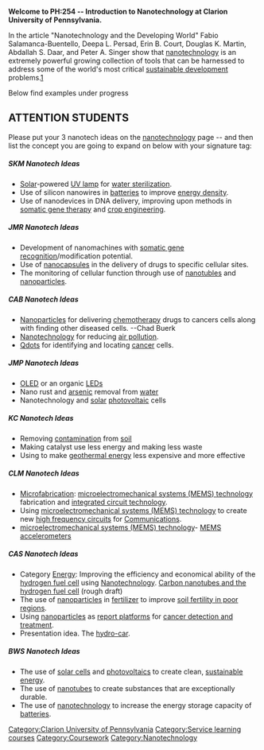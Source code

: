 {{topic header| default.png | PH254 }}
'''Welcome to PH:254 -- Introduction to Nanotechnology at Clarion University of Pennsylvania.'''

In the article "Nanotechnology and the Developing World" Fabio Salamanca-Buentello, Deepa L. Persad, Erin B. Court, Douglas K. Martin, Abdallah S. Daar, and Peter A. Singer show that [[nanotechnology]] is an extremely powerful growing collection of tools that can be harnessed to address some of the world's most critical [[sustainable development]] problems.[http://medicine.plosjournals.org/perlserv/?request=get-document&doi=10.1371/journal.pmed.0020097&ct=1]

Below find examples under progress

== ATTENTION STUDENTS ==
Please put your 3 nanotech ideas on the [[nanotechnology]] page -- and then list the concept you are going to expand on below with your signature tag:

=====SKM Nanotech Ideas=====
* [[Solar]]-powered [[UV lamp]] for [[water sterilization]]. 
* Use of silicon nanowires in [[batteries]] to improve [[energy density]]. 
* Use of nanodevices in DNA delivery, improving upon methods in [[somatic gene therapy]] and [[crop engineering]]. 

=====JMR Nanotech Ideas=====
*Development of nanomachines with [[somatic gene recognition]]/modification potential. 
*Use of [[nanocapsules]] in the delivery of drugs to specific cellular sites. 
*The monitoring of cellular function through use of [[nanotubles]] and [[nanoparticles]].

=====CAB Nanotech Ideas=====
* [[Nanoparticles]] for delivering [[chemotherapy]] drugs to cancers cells along with finding other diseased cells. --Chad Buerk
* [[Nanotechnology]] for reducing [[air pollution]].
* [[Qdots]] for identifying and locating [[cancer]] cells.

=====JMP Nanotech Ideas=====

* [[OLED]] or an organic [[LED]]s
* Nano rust and [[arsenic]] removal from [[water]]
* Nanotechnology and [[solar]] [[photovoltaic]] cells

===== KC Nanotech Ideas=====
* Removing [[contamination]] from [[soil]] 
* Making catalyst use less energy and making less waste
* Using to make [[geothermal energy]] less expensive and more effective

===== CLM Nanotech Ideas=====
* [[Microfabrication]]: [[microelectromechanical systems (MEMS) technology]] fabrication and [[integrated circuit technology]].
* Using [[microelectromechanical systems (MEMS) technology]] to create new [[high frequency circuits]] for [[Communications]].
* [[microelectromechanical systems (MEMS) technology]]- [[MEMS accelerometers]]

===== CAS Nanotech Ideas=====
* Category [[Energy]]: Improving the efficiency and economical ability of the [[hydrogen fuel cell]] using [[Nanotechnology]]. [[Carbon nanotubes and the hydrogen fuel cell]] (rough draft)
* The use of [[nanoparticles]] in [[fertilizer]] to improve [[soil fertility in poor regions]]. 
* Using [[nanoparticles]] as [[report platforms]] for [[cancer detection and treatment]].
* Presentation idea. The [[hydro-car]].

=====BWS Nanotech Ideas=====

* The use of [[solar cells]] and [[photovoltaics]] to create clean, [[sustainable energy]].
* The use of [[nanotubes]] to create substances that are exceptionally durable.
* The use of [[nanotechnology]] to increase the energy storage capacity of [[batteries]].

[[Category:PH254| ]]
[[Category:Clarion University of Pennsylvania]]
[[Category:Service learning courses]]
[[Category:Coursework]]
[[Category:Nanotechnology]]